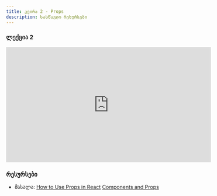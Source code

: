 ```yaml
---
title: კვირა 2 - Props
description: სასწავლო რესურსები
---
```


### ლექცია 2
<iframe width="560" height="315"  src="https://www.youtube.com/watch?v=OH9k6HGi530&ab_channel=BitCamp" title="YouTube video player" frameborder="0" allow="accelerometer; autoplay; clipboard-write; encrypted-media; gyroscope; picture-in-picture; web-share" allowfullscreen></iframe>

### რესურსები

- მასალა: [How to Use Props in React](https://www.freecodecamp.org/news/how-to-use-props-in-react/)
[Components and Props](https://legacy.reactjs.org/docs/components-and-props.html)


